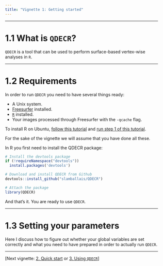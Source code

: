 ```yaml
---
title: "Vignette 1: Getting started"
---
```


---

# 1.1 What is `QDECR`?

`QDECR` is a tool that can be used to perform surface-based vertex-wise analyses in `R`. 

---

# 1.2 Requirements

In order to run `QDECR` you need to have several things ready:

* A Unix system.
* [Freesurfer](https://surfer.nmr.mgh.harvard.edu/) installed.
* [`R`](https://www.r-project.org) installed.
* Your images processed through Freesurfer with the `-qcache` flag.

To install R on Ubuntu, [follow this tutorial](https://www.digitalocean.com/community/tutorials/how-to-install-r-on-ubuntu-18-04) and [run step 1 of this tutorial](https://www.digitalocean.com/community/tutorials/how-to-install-r-packages-using-devtools-on-ubuntu-16-04).

For the sake of the vignette we will assume that you have done all these.

In R you first need to install the QDECR package:
```r
# Install the devtools package
if (!requireNamespace("devtools"))
  install.packages('devtools')

# Download and install QDECR from Github
devtools::install_github("slamballais/QDECR")

# Attach the package
library(QDECR)

```

And that's it. You are ready to use `QDECR`. 

---

# 1.3 Setting your parameters

Here I discuss how to figure out whether your global variables are set correctly and what you need to have prepared in order to actually run `QDECR`.

---

[Next vignette: [2. Quick start](02-quick-start.html) or [3. Using `QDECR`](03-using-qdecr.html)]